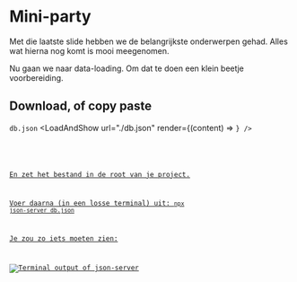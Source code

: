 
# Mini-party

Met die laatste slide hebben we de belangrijkste onderwerpen gehad. Alles wat hierna nog
komt is mooi meegenomen.

Nu gaan we naar data-loading. Om dat te doen een klein beetje voorbereiding.

## Download, of copy paste

`db.json` <LoadAndShow url="./db.json" render={(content) => <Code code={content} />} />

<a href="./db.json" download="db.json" target="_blank" children="Download" />

En zet het bestand in de root van je project.

Voer daarna (in een losse terminal) uit: <code className="cmd">npx json-server db.json</code>

Je zou zo iets moeten zien:

<img
  className="contrast-200 rounded-xl"
  src="json-server.jpg"
  alt="Terminal output of json-server"
/>
